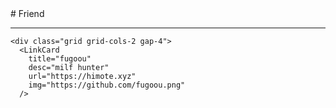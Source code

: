 
<BaseLayout title="Friend">
  <BaseCard title="Friend">
# Friend

---

    <div class="grid grid-cols-2 gap-4">
      <LinkCard
        title="fugoou"
        desc="milf hunter"
        url="https://himote.xyz"
        img="https://github.com/fugoou.png"
      />
<LinkCard
        title="Caviar"
        desc="hanya tanah yg diberi nyawa"
        url="caviar.mdx"
        img="https://j.top4top.io/p_3136002890.jpg"
      />
      <LinkCard
        title="Manz Stevia"
        desc="pemburu tobrut"
        url="/manz.mdx"
        img="https://b.top4top.io/p_31365h8780.jpg"
      />
<LinkCard
        title="Walzz"
        desc="Peretas Muda"
        url="ikhwal.mdx"
        img="https://b.top4top.io/p_313615v6v0.jpg"
      />
    </div>

  </BaseCard>
</BaseLayout>
